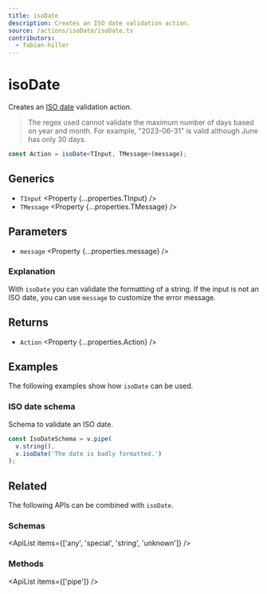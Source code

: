 ```yaml
---
title: isoDate
description: Creates an ISO date validation action.
source: /actions/isoDate/isoDate.ts
contributors:
  - fabian-hiller
---
```



# isoDate

Creates an [ISO date](https://en.wikipedia.org/wiki/ISO_8601) validation action.

> The regex used cannot validate the maximum number of days based on year and month. For example, "2023-06-31" is valid although June has only 30 days.

```ts
const Action = isoDate<TInput, TMessage>(message);
```

## Generics

- `TInput` <Property {...properties.TInput} />
- `TMessage` <Property {...properties.TMessage} />

## Parameters

- `message` <Property {...properties.message} />

### Explanation

With `isoDate` you can validate the formatting of a string. If the input is not an ISO date, you can use `message` to customize the error message.

## Returns

- `Action` <Property {...properties.Action} />

## Examples

The following examples show how `isoDate` can be used.

### ISO date schema

Schema to validate an ISO date.

```ts
const IsoDateSchema = v.pipe(
  v.string(),
  v.isoDate('The date is badly formatted.')
);
```

## Related

The following APIs can be combined with `isoDate`.

### Schemas

<ApiList items={['any', 'special', 'string', 'unknown']} />

### Methods

<ApiList items={['pipe']} />
